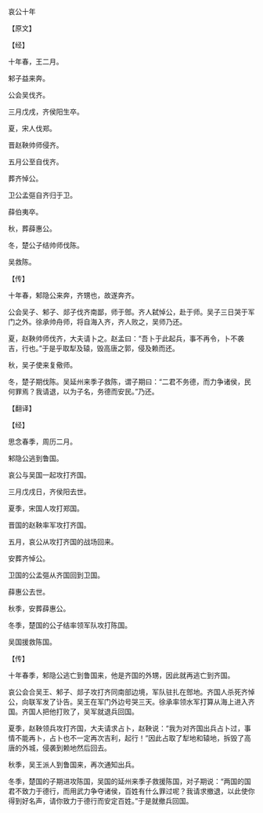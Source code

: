 

哀公十年

【原文】

【经】

十年春，王二月。

邾子益来奔。

公会吴伐齐。

三月戊戌，齐侯阳生卒。

夏，宋人伐郑。

晋赵鞅帅师侵齐。

五月公至自伐齐。

葬齐悼公。

卫公孟彄自齐归于卫。

薛伯夷卒。

秋，葬薛惠公。

冬，楚公子结帅师伐陈。

吴救陈。

【传】

十年春，邾隐公来奔，齐甥也，故遂奔齐。

公会吴子、邾子、郯子伐齐南鄙，师于鄎。齐人弑悼公，赴于师。吴子三日哭于军门之外。徐承帅舟师，将自海入齐，齐人败之，吴师乃还。

夏，赵鞅帅师伐齐，大夫请卜之。赵孟曰：“吾卜于此起兵，事不再令，卜不袭吉，行也。”于是乎取犁及辕，毁高唐之郭，侵及赖而还。

秋，吴子使来复儆师。

冬，楚子期伐陈。吴延州来季子救陈，谓子期曰：“二君不务德，而力争诸侯，民何罪焉？我请退，以为子名，务德而安民。”乃还。

【翻译】

【经】

思念春季，周历二月。

邾隐公逃到鲁国。

哀公与吴国一起攻打齐国。

三月戊戌日，齐侯阳去世。

夏季，宋国人攻打郑国。

晋国的赵鞅率军攻打齐国。

五月，哀公从攻打齐国的战场回来。

安葬齐悼公。

卫国的公孟彄从齐国回到卫国。

薛惠公去世。

秋季，安葬薛惠公。

冬季，楚国的公子结率领军队攻打陈国。

吴国援救陈国。

【传】

十年春季，邾隐公逃亡到鲁国来，他是齐国的外甥，因此就再逃亡到齐国。

哀公会合吴王、邾子、郯子攻打齐同南部边境，军队驻扎在鄎地。齐国人杀死齐悼公，向联军发了讣告。吴王在军门外边号哭三天。徐承率领水军打算从海上进入齐国。齐国人把他打败了，吴军就退兵回国。

夏季，赵鞅领兵攻打齐国，大夫请求占卜，赵鞅说：“我为对齐国出兵占卜过，事情不能再卜，占卜也不一定再次吉利，起行！”因此占取了犁地和辕地，拆毁了高唐的外城，侵袭到赖地然后回去。

秋季，吴王派人到鲁国来，再次通知出兵。

冬季，楚国的子期进攻陈国，吴国的延州来季子救援陈国，对子期说：“两国的国君不致力于德行，而用武力争夺诸侯，百姓有什么罪过呢？我请求撤退，以此使你得到好名声，请你致力于德行而安定百姓。”于是就撤兵回国。

